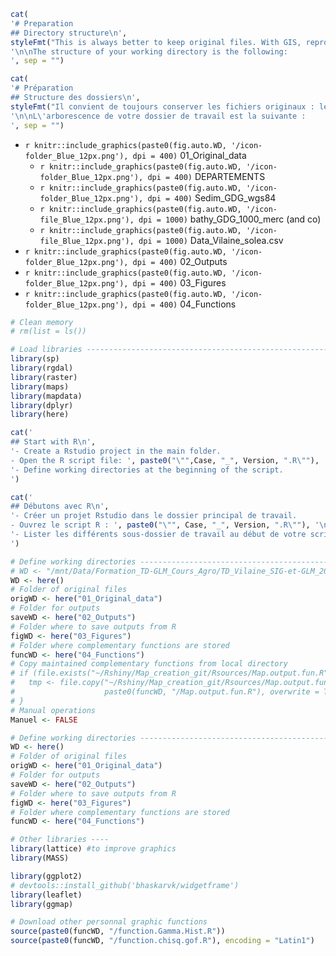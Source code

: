 
```r
cat(
'# Preparation
## Directory structure\n',
styleFmt("This is always better to keep original files. With GIS, reprojections partially alter original information. It may be useful to retrieve original files.", "advert"),
'\n\nThe structure of your working directory is the following:
', sep = "")
```

```r
cat(
'# Préparation
## Structure des dossiers\n',
styleFmt("Il convient de toujours conserver les fichiers originaux : les reprojections entraînent toujours quelques pertes, mieux vaut revenir aux originaux lorsque c'est possible.", "advert"),
'\n\nL\'arborescence de votre dossier de travail est la suivante :
', sep = "")
```

- `r knitr::include_graphics(paste0(fig.auto.WD, '/icon-folder_Blue_12px.png'), dpi = 400)` 01_Original_data
    + `r knitr::include_graphics(paste0(fig.auto.WD, '/icon-folder_Blue_12px.png'), dpi = 400)` DEPARTEMENTS
    + `r knitr::include_graphics(paste0(fig.auto.WD, '/icon-folder_Blue_12px.png'), dpi = 400)` Sedim_GDG_wgs84
    + `r knitr::include_graphics(paste0(fig.auto.WD, '/icon-file_Blue_12px.png'), dpi = 1000)` bathy_GDG_1000_merc (and co)
    + `r knitr::include_graphics(paste0(fig.auto.WD, '/icon-file_Blue_12px.png'), dpi = 1000)` Data_Vilaine_solea.csv
- `r knitr::include_graphics(paste0(fig.auto.WD, '/icon-folder_Blue_12px.png'), dpi = 400)` 02_Outputs
- `r knitr::include_graphics(paste0(fig.auto.WD, '/icon-folder_Blue_12px.png'), dpi = 400)` 03_Figures
- `r knitr::include_graphics(paste0(fig.auto.WD, '/icon-folder_Blue_12px.png'), dpi = 400)` 04_Functions

```r
# Clean memory
# rm(list = ls())

```

```r
# Load libraries ---------------------------------------------------------------
library(sp)
library(rgdal)
library(raster)
library(maps)
library(mapdata)
library(dplyr)
library(here)

```

```r
cat('
## Start with R\n',
'- Create a Rstudio project in the main folder.
- Open the R script file: ', paste0("\"",Case, "_", Version, ".R\""), '\n',
'- Define working directories at the beginning of the script.
')
```
```r
cat('
## Débutons avec R\n',
'- Créer un projet Rstudio dans le dossier principal de travail.
- Ouvrez le script R : ', paste0("\"", Case, "_", Version, ".R\""), '\n',
'- Lister les différents sous-dossier de travail au début de votre script R
')
```

```r
# Define working directories ---------------------------------------------------
# WD <- "/mnt/Data/Formation_TD-GLM_Cours_Agro/TD_Vilaine_SIG-et-GLM_2017_01_3days"
WD <- here()
# Folder of original files
origWD <- here("01_Original_data")
# Folder for outputs
saveWD <- here("02_Outputs")
# Folder where to save outputs from R
figWD <- here("03_Figures")
# Folder where complementary functions are stored
funcWD <- here("04_Functions")
# Copy maintained complementary functions from local directory
# if (file.exists("~/Rshiny/Map_creation_git/Rsources/Map.output.fun.R")) {
#   tmp <- file.copy("~/Rshiny/Map_creation_git/Rsources/Map.output.fun.R",
#                    paste0(funcWD, "/Map.output.fun.R"), overwrite = TRUE)
# }
# Manual operations
Manuel <- FALSE

```

```r
# Define working directories ---------------------------------------------------
WD <- here()
# Folder of original files
origWD <- here("01_Original_data")
# Folder for outputs
saveWD <- here("02_Outputs")
# Folder where to save outputs from R
figWD <- here("03_Figures")
# Folder where complementary functions are stored
funcWD <- here("04_Functions")

```

```r
# Other libraries ----
library(lattice) #to improve graphics
library(MASS)
```

```r
library(ggplot2)
# devtools::install_github('bhaskarvk/widgetframe')
library(leaflet)
library(ggmap)
```

```r

# Download other personnal graphic functions
source(paste0(funcWD, "/function.Gamma.Hist.R"))
source(paste0(funcWD, "/function.chisq.gof.R"), encoding = "Latin1")

```

